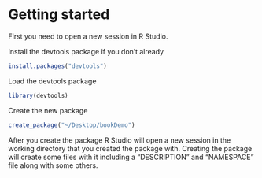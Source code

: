 # Getting started

First you need to open a new session in R Studio.

Install the devtools package if you don't already

``` r
install.packages("devtools")
```

Load the devtools package

``` r
library(devtools)
```

Create the new package

``` r
create_package("~/Desktop/bookDemo")
```

After you create the package R Studio will open a new session in the working directory that you created the package with. Creating the package will create some files with it including a "DESCRIPTION" and "NAMESPACE" file along with some others.
